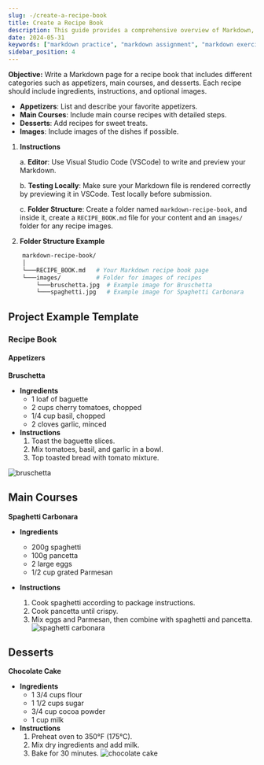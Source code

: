 ```yaml
---
slug: -/create-a-recipe-book
title: Create a Recipe Book
description: This guide provides a comprehensive overview of Markdown, including Extended and Advanced syntaxes, best practices for writing clear and effective technical content, and tips for organizing, structuring, and formatting your documents. Whether you're new to Markdown or looking to refine your skills, this guide will help you master the essentials and produce professional-quality documentation
date: 2024-05-31
keywords: ["markdown practice", "markdown assignment", "markdown exercise", "markdown recipe book", "markdown recipe book page"]
sidebar_position: 4
---
```


**Objective:** Write a Markdown page for a recipe book that includes different categories such as appetizers, main courses, and desserts. Each recipe should include ingredients, instructions, and optional images.

- **Appetizers**: List and describe your favorite appetizers.
- **Main Courses**: Include main course recipes with detailed steps.
- **Desserts**: Add recipes for sweet treats.
- **Images**: Include images of the dishes if possible.

1. **Instructions**

   a. **Editor**: Use Visual Studio Code (VSCode) to write and preview your Markdown.

   b. **Testing Locally**: Make sure your Markdown file is rendered correctly by previewing it in VSCode. Test locally before submission.
  
   c. **Folder Structure**: Create a folder named `markdown-recipe-book`, and inside it, create a `RECIPE_BOOK.md` file for your content and an `images/` folder for any recipe images.

2. **Folder Structure Example**

```bash showLineNumbers{1-8}
    markdown-recipe-book/
    │
    └───RECIPE_BOOK.md   # Your Markdown recipe book page
    └───images/          # Folder for images of recipes
        └───bruschetta.jpg  # Example image for Bruschetta
        └───spaghetti.jpg   # Example image for Spaghetti Carbonara
```

## Project Example Template
### Recipe Book
#### Appetizers

**Bruschetta**

- **Ingredients**
  - 1 loaf of baguette
  - 2 cups cherry tomatoes, chopped
  - 1/4 cup basil, chopped
  - 2 cloves garlic, minced
- **Instructions**
    1. Toast the baguette slices.
    2. Mix tomatoes, basil, and garlic in a bowl.
    3. Top toasted bread with tomato mixture.


![bruschetta](https://paper-attachments.dropboxusercontent.com/s_59B55ADBAB7D7A55670C584A21EC6F04D6D50E31AA6DC372D704E4BE635F2ECA_1726483437774_file.jpeg)

## Main Courses

**Spaghetti Carbonara**

- **Ingredients**
  - 200g spaghetti
  - 100g pancetta
  - 2 large eggs
  - 1/2 cup grated Parmesan

- **Instructions**
    1. Cook spaghetti according to package instructions.
    2. Cook pancetta until crispy.
    3. Mix eggs and Parmesan, then combine with spaghetti and pancetta.
![spaghetti carbonara](https://paper-attachments.dropboxusercontent.com/s_59B55ADBAB7D7A55670C584A21EC6F04D6D50E31AA6DC372D704E4BE635F2ECA_1726483461773_file.jpeg)

## Desserts

**Chocolate Cake**

- **Ingredients**
  - 1 3/4 cups flour
  - 1 1/2 cups sugar
  - 3/4 cup cocoa powder
  - 1 cup milk
- **Instructions**
    1. Preheat oven to 350°F (175°C).
    2. Mix dry ingredients and add milk.
    3. Bake for 30 minutes.
![chocolate cake](https://paper-attachments.dropboxusercontent.com/s_59B55ADBAB7D7A55670C584A21EC6F04D6D50E31AA6DC372D704E4BE635F2ECA_1726483492041_file.jpeg)

